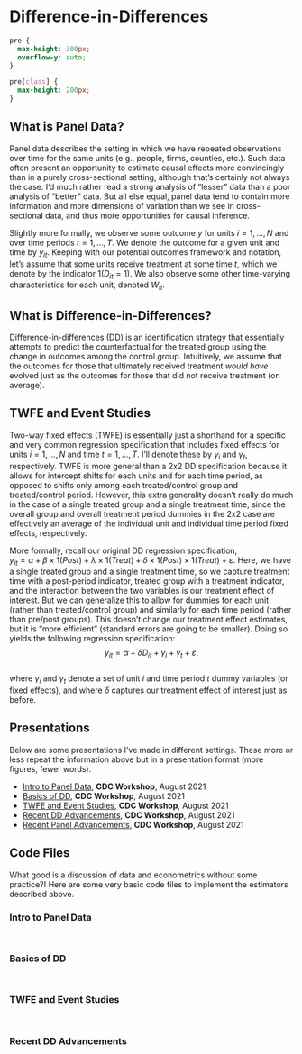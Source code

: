 # Difference-in-Differences

```css
pre {
  max-height: 300px;
  overflow-y: auto;
}

pre[class] {
  max-height: 200px;
}
```

## What is Panel Data?

Panel data describes the setting in which we have repeated observations over time for the same units (e.g., people, firms, counties, etc.). Such data often present an opportunity to estimate causal effects more convincingly than in a purely cross-sectional setting, although that's certainly not always the case. I'd much rather read a strong analysis of "lesser" data than a poor analysis of "better" data. But all else equal, panel data tend to contain more information and more dimensions of variation than we see in cross-sectional data, and thus more opportunities for causal inference.

Slightly more formally, we observe some outcome $y$ for units $i=1,...,N$ and over time periods $t=1,...,T$. We denote the outcome for a given unit and time by $y_{it}$. Keeping with our potential outcomes framework and notation, let's assume that some units receive treatment at some time $t$, which we denote by the indicator $1(D_{it}=1)$. We also observe some other time-varying characteristics for each unit, denoted $W_{it}$. 


## What is Difference-in-Differences?

Difference-in-differences (DD) is an identification strategy that essentially attempts to predict the counterfactual for the treated group using the change in outcomes among the control group. Intuitively, we assume that the outcomes for those that ultimately received treatment *would have* evolved just as the outcomes for those that did not receive treatment (on average).

## TWFE and Event Studies

Two-way fixed effects (TWFE) is essentially just a shorthand for a specific and very common regression specification that includes fixed effects for units $i=1,...,N$ and time $t=1,...,T$. I'll denote these by $\gamma_{i}$ and $\gamma_{t}$, respectively. TWFE is more general than a 2x2 DD specification because it allows for intercept shifts for each units and for each time period, as opposed to shifts only among each treated/control group and treated/control period. However, this extra generality doesn't really do much in the case of a single treated group and a single treatment time, since the overall group and overall treatment period dummies in the 2x2 case are effectively an average of the individual unit and individual time period fixed effects, respectively.

More formally, recall our original DD regression specification,<br>
$y_{it} = \alpha + \beta \times 1(Post) + \lambda \times 1(Treat) + \delta \times 1(Post) \times 1(Treat) + \varepsilon$. Here, we have a single treated group and a single treatment time, so we capture treatment time with a post-period indicator, treated group with a treatment indicator, and the interaction between the two variables is our treatment effect of interest. But we can generalize this to allow for dummies for each unit (rather than treated/control group) and similarly for each time period (rather than pre/post groups). This doesn't change our treatment effect estimates, but it is "more efficient" (standard errors are going to be smaller). Doing so yields the following regression specification: $$y_{it} = \alpha + \delta D_{it} + \gamma_{i} + \gamma_{t} + \varepsilon,$$<br>
where $\gamma_{i}$ and $\gamma_{t}$ denote a set of unit $i$ and time period $t$ dummy variables (or fixed effects), and where $\delta$ captures our treatment effect of interest just as before.


## Presentations
Below are some presentations I've made in different settings. These more or less repeat the information above but in a presentation format (more figures, fewer words). 

- [Intro to Panel Data](https://imccart.github.io/empirical-methods-extras/difference-in-differences/slides/intro-cdc202108.html), **CDC Workshop**, August 2021
- [Basics of DD](https://imccart.github.io/empirical-methods-extras/difference-in-differences/slides/did-cdc202108.html), **CDC Workshop**, August 2021
- [TWFE and Event Studies](https://imccart.github.io/empirical-methods-extras/difference-in-differences/slides/twfe-cdc202108.html), **CDC Workshop**, August 2021
- [Recent DD Advancements](https://imccart.github.io/empirical-methods-extras/difference-in-differences/slides/newdd-cdc202108.html), **CDC Workshop**, August 2021
- [Recent Panel Advancements](https://imccart.github.io/empirical-methods-extras/difference-in-differences/slides/newpanel-cdc202108.html), **CDC Workshop**, August 2021


## Code Files
What good is a discussion of data and econometrics without some practice?! Here are some very basic code files to implement the estimators described above.

### Intro to Panel Data

```stata
```

```r
```


### Basics of DD

```stata
```

```r
```



### TWFE and Event Studies

```stata
```

```r
```



### Recent DD Advancements

```stata
```

```r
```
